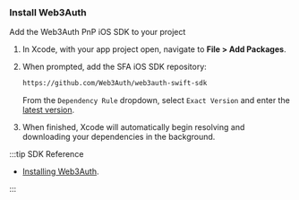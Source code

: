 ### Install Web3Auth

Add the Web3Auth PnP iOS SDK to your project

1. In Xcode, with your app project open, navigate to **File > Add Packages**.

1. When prompted, add the SFA iOS SDK repository:

   ```bash
   https://github.com/Web3Auth/web3auth-swift-sdk
   ```

   From the `Dependency Rule` dropdown, select `Exact Version` and enter the [latest version](https://github.com/Web3Auth/web3auth-swift-sdk/releases).

1. When finished, Xcode will automatically begin resolving and downloading your dependencies in the background.

:::tip SDK Reference

- [Installing Web3Auth](/sdk/mobile/pnp/ios/install).

:::
